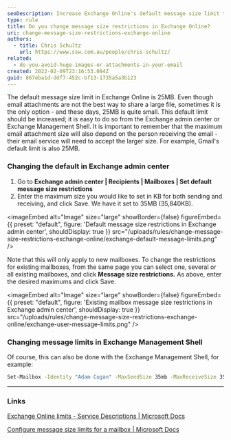 ```yaml
---
seoDescription: Increase Exchange Online's default message size limit to accommodate larger file sharing and attachments.
type: rule
title: Do you change message size restrictions in Exchange Online?
uri: change-message-size-restrictions-exchange-online
authors:
  - title: Chris Schultz
    url: https://www.ssw.com.au/people/chris-schultz/
related:
  - do-you-avoid-huge-images-or-attachments-in-your-email
created: 2022-02-09T23:16:53.094Z
guid: 867eba1d-ddf7-452c-bf13-1735a5a3b123
---
```


The default message size limit in Exchange Online is 25MB. Even though email attachments are not the best way to share a large file, sometimes it is the only option - and these days, 25MB is quite small. This default limit should be increased; it is easy to do so from the Exchange admin center or Exchange Management Shell.
It is important to remember that the maximum email attachment size will also depend on the person receiving the email - their email service will need to accept the larger size. For example, Gmail's default limit is also 25MB.

### Changing the default in Exchange admin center

1. Go to **Exchange admin center | Recipients | Mailboxes | Set default message size restrictions**
2. Enter the maximum size you would like to set in KB for both sending and receiving, and click Save. We have it set to 35MB (35,840KB).


<imageEmbed
  alt="Image"
  size="large"
  showBorder={false}
  figureEmbed={{
    preset: "default",
    figure: 'Default message size restrictions in Exchange admin center',
    shouldDisplay: true
  }}
  src="/uploads/rules/change-message-size-restrictions-exchange-online/exchange-default-message-limits.png"
/>

Note that this will only apply to new mailboxes. To change the restrictions for existing mailboxes, from the same page you can select one, several or all existing mailboxes, and click **Message size restrictions.** As above, enter the desired maximums and click Save.


<imageEmbed
  alt="Image"
  size="large"
  showBorder={false}
  figureEmbed={{
    preset: "default",
    figure: 'Existing mailbox message size restrictions in Exchange admin center',
    shouldDisplay: true
  }}
  src="/uploads/rules/change-message-size-restrictions-exchange-online/exchange-user-message-limits.png"
/>

### Changing message limits in Exchange Management Shell

Of course, this can also be done with the Exchange Management Shell, for example:

<!--StartFragment-->

```bash
Set-Mailbox -Identity "Adam Cogan" -MaxSendSize 35mb -MaxReceiveSize 35mb
```

<!--EndFragment-->

---

### Links

[Exchange Online limits - Service Descriptions | Microsoft Docs](https://docs.microsoft.com/en-us/office365/servicedescriptions/exchange-online-service-description/exchange-online-limits#message-limits)

[Configure message size limits for a mailbox | Microsoft Docs](https://docs.microsoft.com/en-us/exchange/recipients/user-mailboxes/mailbox-message-size-limits?view=exchserver-2019)